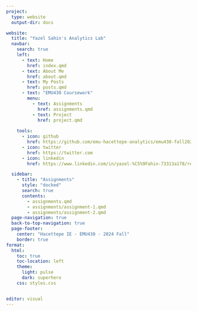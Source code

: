 ```yaml
---
project:
  type: website
  output-dir: docs

website:
  title: "Yazel Sahin's Analytics Lab"
  navbar:
    search: true
    left:
      - text: Home
        href: index.qmd
      - text: About Me
        href: about.qmd
      - text: My Posts
        href: posts.qmd
      - text: "EMU430 Coursework"
        menu:
          - text: Assignments
            href: assignments.qmd
          - text: Project
            href: project.qmd
            
    tools:
      - icon: github
        href: https://github.com/emu-hacettepe-analytics/emu430-fall2024-yazelsahinlab
      - icon: twitter
        href: https://twitter.com
      - icon: linkedin
        href: https://www.linkedin.com/in/yazel-%C5%9Fahin-73313a178/recent-activity/all/

  sidebar:
    - title: "Assignments"
      style: "docked"
      search: true
      contents:
        - assignments.qmd
        - assignments/assignment-1.qmd
        - assignments/assignment-2.qmd  
  page-navigation: true
  back-to-top-navigation: true
  page-footer:
    center: "Hacettepe IE - EMU430 - 2024 Fall" 
    border: true
format:
  html:
    toc: true
    toc-location: left
    theme: 
      light: pulse 
      dark: superhero
    css: styles.css


editor: visual
---
```


